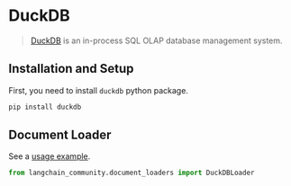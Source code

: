 # DuckDB

>[DuckDB](https://duckdb.org/) is an in-process SQL OLAP database management system.

## Installation and Setup

First, you need to install `duckdb` python package.

```bash
pip install duckdb
```

## Document Loader

See a [usage example](/oss/integrations/document_loaders/duckdb).

```python
from langchain_community.document_loaders import DuckDBLoader
```

